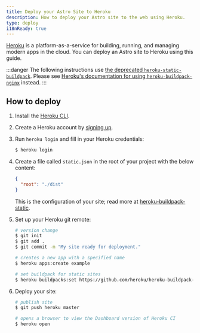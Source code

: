 ```yaml
---
title: Deploy your Astro Site to Heroku
description: How to deploy your Astro site to the web using Heroku.
type: deploy
i18nReady: true
---
```

[Heroku](https://www.heroku.com/) is a platform-as-a-service for building, running, and managing modern apps in the cloud. You can deploy an Astro site to Heroku using this guide.

:::danger
The following instructions use [the deprecated `heroku-static-buildpack`](https://github.com/heroku/heroku-buildpack-static#warning-heroku-buildpack-static-is-deprecated). Please see [Heroku's documentation for using `heroku-buildpack-nginx`](https://github.com/dokku/heroku-buildpack-nginx) instead.
:::

## How to deploy

1. Install the [Heroku CLI](https://devcenter.heroku.com/articles/heroku-cli).

2. Create a Heroku account by [signing up](https://signup.heroku.com/).

3. Run `heroku login` and fill in your Heroku credentials:

   ```bash
   $ heroku login
   ```

4. Create a file called `static.json` in the root of your project with the below content:

   ```json title="static.json"
   {
     "root": "./dist"
   }
   ```

   This is the configuration of your site; read more at [heroku-buildpack-static](https://github.com/heroku/heroku-buildpack-static).

5. Set up your Heroku git remote:

   ```bash
   # version change
   $ git init
   $ git add .
   $ git commit -m "My site ready for deployment."

   # creates a new app with a specified name
   $ heroku apps:create example

   # set buildpack for static sites
   $ heroku buildpacks:set https://github.com/heroku/heroku-buildpack-static.git
   ```

6. Deploy your site:

   ```bash
   # publish site
   $ git push heroku master

   # opens a browser to view the Dashboard version of Heroku CI
   $ heroku open
   ```
